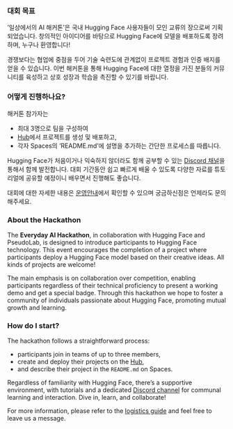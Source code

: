 ::: {.content-visible when-profile="korean"}
### 대회 목표

'일상에서의 AI 해커톤'은 국내 Hugging Face 사용자들이 모인 교류의 장으로써 기획되었습니다. 창의적인 아이디어를 바탕으로 Hugging Face에 모델을 배포하도록 장려하며, 누구나 환영합니다!

경쟁보다는 협업에 중점을 두어 기술 숙련도에 관계없이 프로젝트 경험과 인증 배지를 얻을 수 있습니다. 이번 해커톤을 통해 Hugging Face에 대한 열정을 가진 분들의 커뮤니티를 육성하고 상호 성장과 학습을 촉진할 수 있기를 바랍니다.

### 어떻게 진행하나요?

해커톤 참가자는

- 최대 3명으로 팀을 구성하여
- [Hub](https://huggingface.co/huggingface-hackathon-korea)에서 프로젝트를 생성 및 배포하고,
- 각자 Spaces의 'README.md'에 설명을 추가하는 간단한 프로세스를 따릅니다. 

Hugging Face가 처음이거나 익숙하지 않더라도 함께 공부할 수 있는 [Discord 채널]()을 통해서 함께 발전합니다. 대회 기간동안 쉽고 빠르게 배울 수 있도록 다양한 자료를 튜토리얼에 공유할 예정이니 배우면서 진행해도 좋습니다.

대회에 대한 자세한 내용은 [운영안내](./logistics/index.qmd)에서 확인할 수 있으며 궁금하신점은 언제라도 문의해주세요.

<!-- END OF KOREAN -->
:::

::: {.content-visible when-profile="english"}
### About the Hackathon

The **Everyday AI Hackathon**, in collaboration with Hugging Face and PseudoLab, is designed to introduce participants to Hugging Face technology. This event encourages the completion of a project where participants deploy a Hugging Face model based on their creative ideas. All kinds of projects are welcome!

The main emphasis is on collaboration over competition, enabling participants regardless of their technical proficiency to present a working demo and get a special badge. Through this hackathon we hope to foster a community of individuals passionate about Hugging Face, promoting mutual growth and learning.

### How do I start?

The hackathon follows a straightforward process:

- participants join in teams of up to three members,
- create and deploy their projects on the [Hub](https://huggingface.co/huggingface-hackathon-korea),
- and describe their project in the `README.md` on Spaces.

Regardless of familiarity with Hugging Face, there's a supportive environment, with tutorials and a dedicated [Discord channel]() for communal learning and interaction. Dive in, learn, and collaborate!

For more information, please refer to the [logistics guide](./logistics/index.qmd) and feel free to leave us a message.
:::